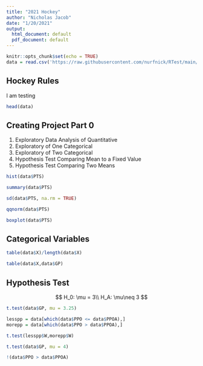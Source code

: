 ```yaml
---
title: "2021 Hockey"
author: "Nicholas Jacob"
date: "1/20/2021"
output:
  html_document: default
  pdf_document: default
---
```


```r
knitr::opts_chunk$set(echo = TRUE)
data = read.csv('https://raw.githubusercontent.com/nurfnick/RTest/main/hockey.csv')
```

## Hockey Rules

I am testing

```r
head(data)
```

## Creating Project Part 0

1. Exploratory Data Analysis of Quantitative
2. Exploratory of One Categorical
3. Exploratory of Two Categorical
4. Hypothesis Test Comparing Mean to a Fixed Value
5. Hypothesis Test Comparing Two Means

```r
hist(data$PTS)
```

```r
summary(data$PTS)
```

```r
sd(data$PTS, na.rm = TRUE)
```

```r
qqnorm(data$PTS)
```

```r
boxplot(data$PTS)
```

## Categorical Variables

```r
table(data$X)/length(data$X)
```

```r
table(data$X,data$GP)
```

## Hypothesis Test

$$
H_0:  \mu = 3\\
H_A:  \mu\neq 3
$$

```r
t.test(data$GP, mu = 3.25)
```
```r
lesspp = data[which(data$PPO <= data$PPOA),]
morepp = data[which(data$PPO > data$PPOA),]
```

```r
t.test(lesspp$W,morepp$W)
```





























```r
t.test(data$GP, mu = 4)
```

```r
!(data$PPO > data$PPOA)
```